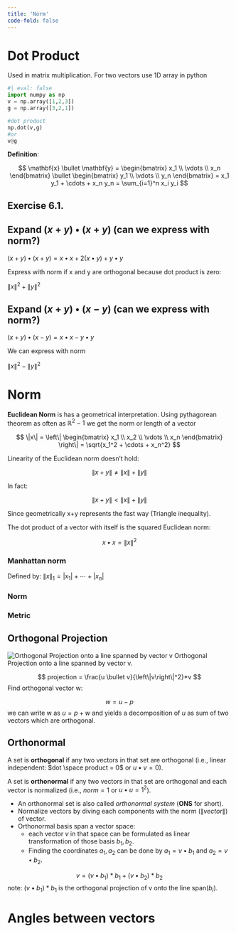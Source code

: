 ```yaml
---
title: 'Norm'
code-fold: false
---
```


# Dot Product 
Used in matrix multiplication.
For two vectors use 1D array in python 

```python
#| eval: false
import numpy as np
v = np.array([1,2,3])
g = np.array([3,2,1])

#dot product
np.dot(v,g)
#or
v@g
```

**Definition**:

$$
\mathbf{x} \bullet \mathbf{y} = 
\begin{bmatrix}
x_1 \\
\vdots \\
x_n
\end{bmatrix}
\bullet
\begin{bmatrix}
y_1 \\
\vdots \\
y_n
\end{bmatrix}
= x_1 y_1 + \cdots + x_n y_n = \sum_{i=1}^n x_i y_i
$$


## Exercise 6.1.



::: {.callout-caution collapse="true"}
## Expand $(x+y) \bullet (x+y)$ (can we express with norm?)

$(x+y) \bullet (x+y) = x \bullet x + 2(x\bullet y)+y \bullet y$

Express with norm if x and y are orthogonal because dot product is zero:

$\left\|x\right\|^2 +\left\|y\right\|^2$

:::

::: {.callout-caution collapse="true"}
## Expand $(x+y) \bullet (x-y)$ (can we express with norm?)

$(x+y) \bullet (x-y) = x \bullet x - y \bullet y$

We can express with norm

$\left\|x\right\|^2 - \left\|y\right\|^2$
:::

# Norm

**Euclidean Norm** is has a geometrical interpretation. Using pythagorean theorem as often as $\mathbb{R}^2-1$ we get the norm or length of a vector

$$
\|x\| = \left\| \begin{bmatrix} 
x_1 \\
x_2 \\
\vdots \\
x_n 
\end{bmatrix} \right\| = \sqrt{x_1^2 + \cdots + x_n^2}
$$

Linearity of the Euclidean norm doesn't hold:

$$
\left\|x + y \right\| \not= \left\|x\right\|+ \left\|y\right\|
$$

In fact: 

$$
\left\|x + y \right\| < \left\|x\right\|+ \left\|y\right\|
$$

Since geometrically x+y represents the fast way (Triangle inequality).

The dot product of a vector with itself is the squared  Euclidean norm:

$$
x \bullet x = \left\| x\right\|^2
$$ 

### Manhattan norm

Defined by: $\left\| x \right\|_1 = |x_1|+\cdots+|x_n|$

### Norm

### Metric

## Orthogonal Projection


![Orthogonal Projection onto a line spanned by vector v](images/w.png)
Orthogonal Projection onto a line spanned by vector v. 

$$
projection = \frac{u \bullet v}{\left\|v\right\|^2}*v 
$$
Find orthogonal vector w: 

$$
w = u-p
$$
we can write w as $u = p + w$ and yields a decomposition of *u* as sum of two vectors which are orthogonal.

## Orthonormal

A set is **orthogonal** if any two vectors in that set are orthogonal (i.e., linear independent: $dot \space product = 0$ or $u\bullet v = 0$).

A set is **orthonormal** if any two vectors in that set are orthogonal and each vector is normalized (i.e., $norm = 1$ or $u\bullet u = 1^2$).

- An orthonormal set is also called *orthonormal system* (**ONS** for short). 
- Normalize vectors by diving each components with the norm ($\left\|vector\right\|$) of vector.
- Orthonormal basis span a vector space:
  - each vector $v$ in that space can be formulated as linear transformation of those basis $b_1,b_2$. 
  -  Finding the coordinates $a_1,a_2$ can be done by $a_1 = v\bullet b_1$ and $a_2=v \bullet b_2$. 

$$
v = (v\bullet b_1)*b_1 + (v\bullet b_2)*b_2
$$
note: $(v\bullet b_1)*b_1$ is the orthogonal projection of v  onto the line span($b_i$).

# Angles between vectors

